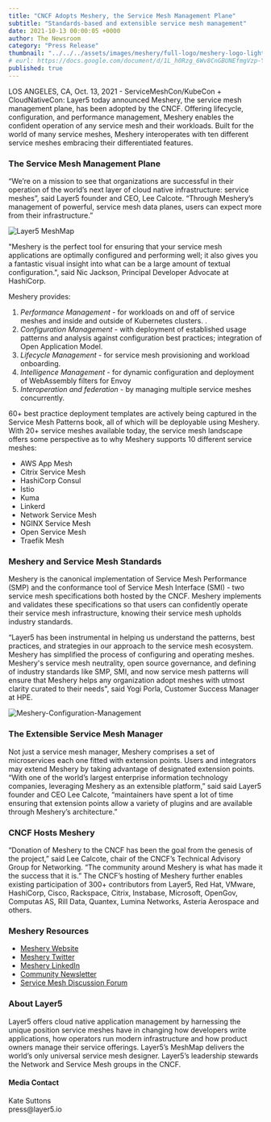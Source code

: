---
title: "CNCF Adopts Meshery, the Service Mesh Management Plane"
subtitle: "Standards-based and extensible service mesh management"
date: 2021-10-13 00:00:05 +0000
author: The Newsroom
category: "Press Release"
thumbnail: "../../../assets/images/meshery/full-logo/meshery-logo-light-text-side.svg"
# eurl: https://docs.google.com/document/d/1L_h0Rzg_6Wv8CnGBUNEfmgVzp-Yd8Cdu0h_C9zipgc8/edit
published: true
---


<NewsWrapper>

LOS ANGELES, CA, Oct. 13, 2021 - ServiceMeshCon/KubeCon + CloudNativeCon: Layer5 today announced Meshery, the service mesh management plane, has been adopted by the CNCF. Offering lifecycle, configuration, and performance management, <Link to="/service-mesh-management/meshery">Meshery</Link> enables the confident operation of any service mesh and their workloads. Built for the world of many service meshes, Meshery interoperates with ten different service meshes embracing their differentiated features.

<h3>The Service Mesh Management Plane </h3>

“We’re on a mission to see that organizations are successful in their operation of the world’s next layer of cloud native infrastructure: service meshes”, said Layer5 founder and CEO, Lee Calcote. “Through Meshery’s management of powerful, service mesh data planes, users can expect more from their infrastructure.”

<img src={MeshMap} alt="Layer5 MeshMap" />

"Meshery is the perfect tool for ensuring that your service mesh applications are optimally configured and performing well; it also gives you a fantastic visual insight into what can be a large amount of textual configuration.", said Nic Jackson, Principal Developer Advocate at HashiCorp.

Meshery provides:

<ol>
  <li>
    <i>Performance Management</i> - for workloads on and off of service meshes
    and inside and outside of Kubernetes clusters. .
  </li>
  <li>
    <i>Configuration Management</i> - with deployment of established usage
    patterns and analysis against configuration best practices; integration of
    Open Application Model.
  </li>
  <li>
    <i>Lifecycle Management</i> - for service mesh provisioning and workload
    onboarding.
  </li>
  <li>
    <i>Intelligence Management</i> - for dynamic configuration and deployment of
    WebAssembly filters for Envoy
  </li>
  <li>
    <i>Interoperation and federation</i> - by managing multiple service meshes
    concurrently.
  </li>
</ol>

60+ best practice deployment templates are actively being captured in the <Link to="/learn/service-mesh-books/service-mesh-patterns">Service Mesh Patterns book</Link>, all of which will be deployable using Meshery. With 20+ service meshes available today, the <Link to="/service-mesh-landscape">service mesh landscape</Link> offers some perspective as to why Meshery supports 10 different service meshes:

<ul>
  <li>AWS App Mesh </li>
  <li>Citrix Service Mesh</li>
  <li>HashiCorp Consul </li>
  <li>Istio </li>
  <li>Kuma</li>
  <li>Linkerd</li>
  <li>Network Service Mesh</li>
  <li>NGINX Service Mesh </li>
  <li>Open Service Mesh </li>
  <li>Traefik Mesh</li>
</ul>

<h3>Meshery and Service Mesh Standards </h3>

Meshery is the canonical implementation of <Link to="/projects/service-mesh-performance">Service Mesh Performance (SMP)</Link> and the conformance tool of <Link to="/projects/service-mesh-interface-conformance">Service Mesh Interface (SMI)</Link> - two service mesh specifications both hosted by the CNCF. Meshery implements and validates these specifications so that users can confidently operate their service mesh infrastructure, knowing their service mesh upholds industry standards.

“Layer5 has been instrumental in helping us understand the patterns, best practices, and strategies in our approach to the service mesh ecosystem. Meshery has simplified the process of configuring and operating meshes. Meshery's service mesh neutrality, open source governance, and defining of industry standards like SMP, SMI, and now service mesh patterns will ensure that Meshery helps any organization adopt meshes with utmost clarity curated to their needs", said Yogi Porla, Customer Success Manager at HPE.

<img src={Management} alt="Meshery-Configuration-Management" />

<h3>The Extensible Service Mesh Manager </h3>

Not just a service mesh manager, Meshery comprises a set of microservices each one fitted with extension points. Users and integrators may extend Meshery by taking advantage of designated extension points. “With one of the world’s largest enterprise information technology companies, leveraging Meshery as an extensible platform,” said said Layer5 founder and CEO Lee Calcote, “maintainers have spent a lot of time ensuring that extension points allow a variety of plugins and are available through Meshery’s architecture.”

<h3>CNCF Hosts Meshery </h3>

“Donation of Meshery to the CNCF has been the goal from the genesis of the project,” said Lee Calcote, chair of the CNCF’s Technical Advisory Group for Networking. “The community around Meshery is what has made it the success that it is.” The CNCF’s hosting of Meshery further enables existing participation of 300+ contributors from Layer5, Red Hat, VMware, HashiCorp, Cisco, Rackspace, Citrix, Instabase, Microsoft, OpenGov, Computas AS, Rill Data, Quantex, Lumina Networks, Asteria Aerospace and others.

<h3>Meshery Resources</h3>
<ul>
  <li>
    <a href="https://meshery.io/">Meshery Website </a>
  </li>
  <li>
    <a href="https://twitter.com/mesheryio">Meshery Twitter </a>
  </li>
  <li>
    <a href="https://www.linkedin.com/showcase/meshery/">Meshery LinkedIn </a>
  </li>
  <li>
    <a href="https://meshery.io/subscribe">Community Newsletter</a>
  </li>
  <li>
    <a href="https://discuss.layer5.io">Service Mesh Discussion Forum</a>
  </li>
</ul>

<h3>About Layer5</h3>
<p>
  Layer5 offers cloud native application management by harnessing the unique
  position service meshes have in changing how developers write applications,
  how operators run modern infrastructure and how product owners manage their
  service offerings. Layer5’s MeshMap delivers the world’s only universal
  service mesh designer. Layer5’s leadership stewards the Network and Service
  Mesh groups in the CNCF.
</p>

<h4>Media Contact</h4>
<p>
  Kate Suttons
  <br />
  press@layer5.io
</p>

</NewsWrapper>
